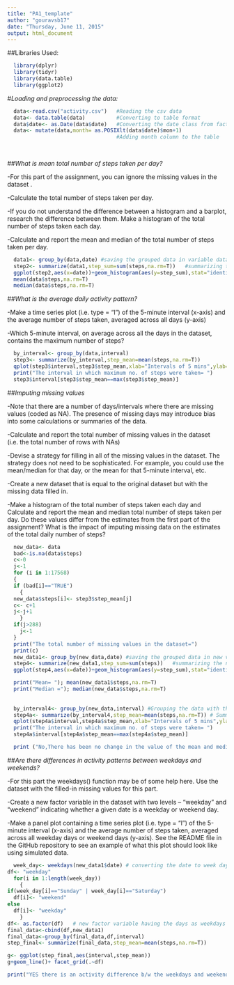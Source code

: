 ```yaml
---
title: "PA1_template"
author: "gouravsb17"
date: "Thursday, June 11, 2015"
output: html_document
---
```

##Libraries Used:
```r

  library(dplyr)
  library(tidyr)
  library(data.table)
  library(ggplot2)
```
#*Loading and preprocessing the data:*
```r

  data<-read.csv("activity.csv")   #Reading the csv data
  data<- data.table(data)          #Converting to table format
  data$date<- as.Date(data$date)   #Converting the date class from factor to date
  data<- mutate(data,month= as.POSIXlt(data$date)$mon+1)
                                   #Adding month column to the table  
  
  
```

##*What is mean total number of steps taken per day?*

-For this part of the assignment, you can ignore the missing values in the dataset      .

-Calculate the total number of steps taken per day.

-If you do not understand the difference between a histogram and a barplot, research the difference between them. Make a histogram of the total number of steps taken each day.

-Calculate and report the mean and median of the total number of steps taken per day.

```r
  data1<- group_by(data,date) #saving the grouped data in variable data1
  step2<- summarize(data1,step_sum=sum(steps,na.rm=T))   #summarizing the data1 to      #calculate the total number of steps taken everyday.
  ggplot(step2,aes(x=date))+geom_histogram(aes(y=step_sum),stat="identity",fill="brown",binwidth=1,colour="yellow")
  mean(data$steps,na.rm=T)
  median(data$steps,na.rm=T)

```


##*What is the average daily activity pattern?*

-Make a time series plot (i.e. type = "l") of the 5-minute interval (x-axis) and the average number of steps taken, averaged across all days (y-axis)

-Which 5-minute interval, on average across all the days in the dataset, contains the maximum number of steps?

```r
  by_interval<- group_by(data,interval)
  step3<- summarize(by_interval,step_mean=mean(steps,na.rm=T))
  qplot(step3$interval,step3$step_mean,xlab="Intervals of 5 mins",ylab="Mean of   steps",geom="line")
  print("The interval in which maximum no. of steps were taken= ")
  step3$interval[step3$step_mean==max(step3$step_mean)]
```


##*Imputing missing values*

-Note that there are a number of days/intervals where there are missing values (coded as NA). The presence of missing days may introduce bias into some calculations or summaries of the data.

-Calculate and report the total number of missing values in the dataset (i.e. the total number of rows with NAs)

-Devise a strategy for filling in all of the missing values in the dataset. The strategy does not need to be sophisticated. For example, you could use the mean/median for that day, or the mean for that 5-minute interval, etc.

-Create a new dataset that is equal to the original dataset but with the missing data filled in.

-Make a histogram of the total number of steps taken each day and Calculate and report the mean and median total number of steps taken per day. Do these values differ from the estimates from the first part of the assignment? What is the impact of imputing missing data on the estimates of the total daily number of steps?

```r
  new_data<- data
  bad<-is.na(data$steps)
  c<-0
  j<-1
  for (i in 1:17568)
  {
  if (bad[i]=="TRUE")
    {
  new_data$steps[i]<- step3$step_mean[j]
  c<- c+1
  j<-j+1
    }
  if(j>288)
    j<-1
  }
  print("The total number of missing values in the dataset=")
  print(c)
  new_data1<- group_by(new_data,date) #saving the grouped data in new variable new_data1
  step4<- summarize(new_data1,step_sum=sum(steps))   #summarizing the new_data1 to calculate the total number of steps taken everyday.
  ggplot(step4,aes(x=date))+geom_histogram(aes(y=step_sum),stat="identity",fill="brown",binwidth=1,colour="yellow") #Plotting the histogram with the updated data

  print("Mean= "); mean(new_data1$steps,na.rm=T)
  print("Median ="); median(new_data$steps,na.rm=T)
 
 
  by_interval4<- group_by(new_data,interval) #Grouping the data with the interval parameter
  step4a<- summarize(by_interval4,step_mean=mean(steps,na.rm=T)) # Summarizing the data to find the mean of steps versus 5 minute interval
  qplot(step4a$interval,step4a$step_mean,xlab="Intervals of 5 mins",ylab="Mean of   steps",geom="line") #Plotting the data b/w the mean of steps and 5 minute interval
  print("The interval in which maximum no. of steps were taken= ")
  step4a$interval[step4a$step_mean==max(step4a$step_mean)]

  print ("No,There has been no change in the value of the mean and median of the two data sets even when the NA's where replaced by the mean of each day")
```

##*Are there differences in activity patterns between weekdays and weekends?*

-For this part the weekdays() function may be of some help here. Use the dataset with the filled-in missing values for this part.

-Create a new factor variable in the dataset with two levels – “weekday” and “weekend” indicating whether a given date is a weekday or weekend day.

-Make a panel plot containing a time series plot (i.e. type = "l") of the 5-minute interval (x-axis) and the average number of steps taken, averaged across all weekday days or weekend days (y-axis). See the README file in the GitHub repository to see an example of what this plot should look like using simulated data.

```r
  week_day<- weekdays(new_data1$date) # converting the date to week day
df<- "weekday"
  for(i in 1:length(week_day))
    {
if(week_day[i]=="Sunday" | week_day[i]=="Saturday")
  df[i]<- "weekend"
else
  df[i]<- "weekday"
    }
df<- as.factor(df)   # new factor variable having the days as weekdays or weekends
final_data<-cbind(df,new_data1)
final_data<-group_by(final_data,df,interval)
step_final<- summarize(final_data,step_mean=mean(steps,na.rm=T))

g<- ggplot(step_final,aes(interval,step_mean))
g+geom_line()+ facet_grid(.~df)

print("YES there is an activity difference b/w the weekdays and weekends as seen in the plots, the person does less activity on a given weekend, NOT A SURPRISE AT ALL!!!!")
```




